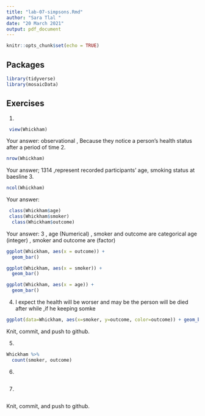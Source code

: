 ```yaml
---
title: "lab-07-simpsons.Rmd"
author: "Sara Tlal "
date: "20 March 2021"
output: pdf_document
---
```


```r
knitr::opts_chunk$set(echo = TRUE)
```

## Packages

```r
library(tidyverse) 
library(mosaicData)
```


## Exercises


1.  
```r
 view(Whickham)
```
    
Your answer:
observational , Because they notice a person's health status after a period of time
2.  
```r
nrow(Whickham)
```

Your answer;
1314 ,represent recorded participants’ age, smoking status at baesline
3.  

```r
ncol(Whickham)
```

Your answer:  


```r
 class(Whickham$age)
 class(Whickham$smoker)
  class(Whickham$outcome)
```

Your answer: 
3 , age (Numerical) , smoker and outcome are categorical
age (integer) , smoker and outcome are (factor)

```r
ggplot(Whickham, aes(x = outcome)) +
  geom_bar()
```


```r
ggplot(Whickham, aes(x = smoker)) +
  geom_bar()
```

```r
ggplot(Whickham, aes(x = age)) +
  geom_bar()
```


4. 
I expect the health will be worser and may be the person will be died after while ,if he keeping somke

```r
ggplot(data=Whickham, aes(x=smoker, y=outcome, color=outcome)) + geom_bar(stat="identity")
```

Knit, commit, and push to github.

5. 

```r
Whickham %>%
  count(smoker, outcome)
```

6.

```r

```

7. 

```r

```

Knit, commit, and push to github.